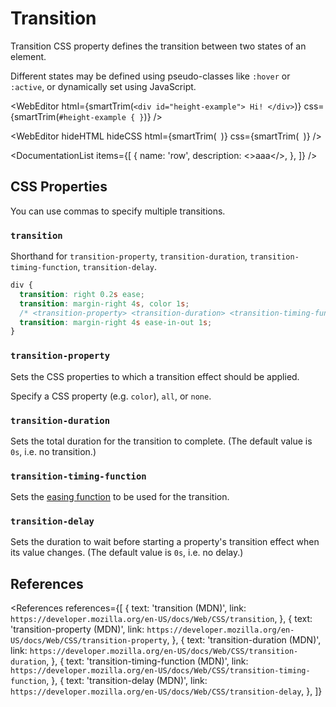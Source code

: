
# Transition

Transition CSS property defines the transition between two states of an element.

Different states may be defined using pseudo-classes like `:hover` or `:active`, or dynamically set using JavaScript.

<WebEditor
  html={smartTrim(`
    <div id="height-example">
      Hi!
    </div>
  `)}
  css={smartTrim(`
    #height-example {
    }
  `)}
/>

<WebEditor
  hideHTML
  hideCSS
  html={smartTrim(`
  `)}
  css={smartTrim(`
  `)}
/>

<DocumentationList
  items={[
    {
      name: 'row',
      description: <>aaa</>,
    },
  ]}
/>

## CSS Properties

<NoteBox type="info">
  <p>You can use commas to specify multiple transitions.</p>
</NoteBox>

### `transition`

Shorthand for `transition-property`, `transition-duration`, `transition-timing-function`, `transition-delay`.

```css
div {
  transition: right 0.2s ease;
  transition: margin-right 4s, color 1s;
  /* <transition-property> <transition-duration> <transition-timing-function> <transition-delay> */
  transition: margin-right 4s ease-in-out 1s;
}
```

### `transition-property`

Sets the CSS properties to which a transition effect should be applied.

Specify a CSS property (e.g. `color`), `all`, or `none`.

### `transition-duration`

Sets the total duration for the transition to complete. (The default value is `0s`, i.e. no transition.)

### `transition-timing-function`

Sets the [easing function](http://localhost:3000/web/css/data-type/easing-function) to be used for the transition.

### `transition-delay`

Sets the duration to wait before starting a property's transition effect when its value changes.
(The default value is `0s`, i.e. no delay.)

## References

<References
  references={[
    {
      text: 'transition (MDN)',
      link: `https://developer.mozilla.org/en-US/docs/Web/CSS/transition`,
    },
    {
      text: 'transition-property (MDN)',
      link: `https://developer.mozilla.org/en-US/docs/Web/CSS/transition-property`,
    },
    {
      text: 'transition-duration (MDN)',
      link: `https://developer.mozilla.org/en-US/docs/Web/CSS/transition-duration`,
    },
    {
      text: 'transition-timing-function (MDN)',
      link: `https://developer.mozilla.org/en-US/docs/Web/CSS/transition-timing-function`,
    },
    {
      text: 'transition-delay (MDN)',
      link: `https://developer.mozilla.org/en-US/docs/Web/CSS/transition-delay`,
    },
  ]}
></References>
